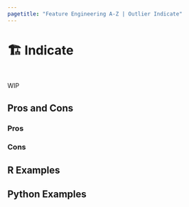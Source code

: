 ```yaml
---
pagetitle: "Feature Engineering A-Z | Outlier Indicate"
---
```


# 🏗️ Indicate {#sec-outliers-indicate}

::: {style="visibility: hidden; height: 0px;"}
## Indicate
:::

WIP

## Pros and Cons

### Pros

### Cons

## R Examples

## Python Examples

